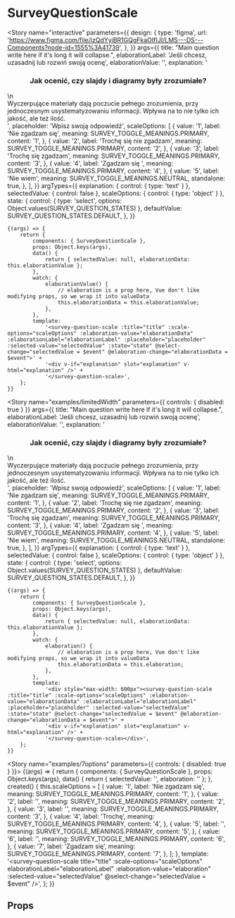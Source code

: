 
<Meta title="components/SurveyQuestions/SurveyQuestionScale" component={SurveyQuestionScale} />

# SurveyQuestionScale

<Story
	name="interactive"
	parameters={{
		design: {
			type: 'figma',
			url: 'https://www.figma.com/file/izQdYyiBR1GQgFkaOIfIJI/LMS---DS---Components?node-id=1555%3A41739',
		},
	}}
	args={{
		title: "Main question write here if it's long it will collapse.",
		elaborationLabel: 'Jeśli chcesz, uzasadnij lub rozwiń swoją ocenę',
		elaborationValue: '',
		explanation:
			'<h3 class="-headlineL -textRegular" style="text-align: center; margin-bottom: 16px;">Jak ocenić, czy slajdy i diagramy były zrozumiałe?</h3>\n<div>Wyczerpujące materiały dają poczucie pełnego zrozumienia, przy jednoczesnym usystematyzowaniu informacji. Wpływa na to nie tylko ich jakość, ale też ilość.</div>',
		placeholder: 'Wpisz swoją odpowiedź',
		scaleOptions: [
			{
				value: '1',
				label: 'Nie zgadzam się',
				meaning: SURVEY_TOGGLE_MEANINGS.PRIMARY,
				content: '1',
			},
			{
				value: '2',
				label: 'Trochę się nie zgadzam',
				meaning: SURVEY_TOGGLE_MEANINGS.PRIMARY,
				content: '2',
			},
			{
				value: '3',
				label: 'Trochę się zgadzam',
				meaning: SURVEY_TOGGLE_MEANINGS.PRIMARY,
				content: '3',
			},
			{
				value: '4',
				label: 'Zgadzam się ',
				meaning: SURVEY_TOGGLE_MEANINGS.PRIMARY,
				content: '4',
			},
			{
				value: '5',
				label: 'Nie wiem',
				meaning: SURVEY_TOGGLE_MEANINGS.NEUTRAL,
				standalone: true,
			},
		],
	}}
	argTypes={{
		explanation: { control: { type: 'text' } },
		selectedValue: { control: false },
		scaleOptions: { control: { type: 'object' } },
		state: {
			control: { type: 'select', options: Object.values(SURVEY_QUESTION_STATES) },
			defaultValue: SURVEY_QUESTION_STATES.DEFAULT,
		},
	}}
>
	{(args) => {
		return {
			components: { SurveyQuestionScale },
			props: Object.keys(args),
			data() {
				return { selectedValue: null, elaborationData: this.elaborationValue };
			},
			watch: {
				elaborationValue() {
					// elaboration is a prop here, Vue don't like modifying props, so we wrap it into valueData
					this.elaborationData = this.elaborationValue;
				},
			},
			template:
				'<survey-question-scale :title="title" :scale-options="scaleOptions" :elaboration-value="elaborationData" :elaborationLabel="elaborationLabel" :placeholder="placeholder" :selected-value="selectedValue" :state="state" @select-change="selectedValue = $event" @elaboration-change="elaborationData = $event">' +
				'<div v-if="explanation" slot="explanation" v-html="explanation" />' +
				'</survey-question-scale>',
		};
	}}
</Story>

<Story
	name="examples/limitedWidth"
	parameters={{ controls: { disabled: true } }}
	args={{
		title: "Main question write here if it's long it will collapse.",
		elaborationLabel: 'Jeśli chcesz, uzasadnij lub rozwiń swoją ocenę',
		elaborationValue: '',
		explanation:
			'<h3 class="-headlineL -textRegular" style="text-align: center; margin-bottom: 16px;">Jak ocenić, czy slajdy i diagramy były zrozumiałe?</h3>\n<div>Wyczerpujące materiały dają poczucie pełnego zrozumienia, przy jednoczesnym usystematyzowaniu informacji. Wpływa na to nie tylko ich jakość, ale też ilość.</div>',
		placeholder: 'Wpisz swoją odpowiedź',
		scaleOptions: [
			{
				value: '1',
				label: 'Nie zgadzam się',
				meaning: SURVEY_TOGGLE_MEANINGS.PRIMARY,
				content: '1',
			},
			{
				value: '2',
				label: 'Trochę się nie zgadzam',
				meaning: SURVEY_TOGGLE_MEANINGS.PRIMARY,
				content: '2',
			},
			{
				value: '3',
				label: 'Trochę się zgadzam',
				meaning: SURVEY_TOGGLE_MEANINGS.PRIMARY,
				content: '3',
			},
			{
				value: '4',
				label: 'Zgadzam się ',
				meaning: SURVEY_TOGGLE_MEANINGS.PRIMARY,
				content: '4',
			},
			{
				value: '5',
				label: 'Nie wiem',
				meaning: SURVEY_TOGGLE_MEANINGS.NEUTRAL,
				standalone: true,
			},
		],
	}}
	argTypes={{
		explanation: { control: { type: 'text' } },
		selectedValue: { control: false },
		scaleOptions: { control: { type: 'object' } },
		state: {
			control: { type: 'select', options: Object.values(SURVEY_QUESTION_STATES) },
			defaultValue: SURVEY_QUESTION_STATES.DEFAULT,
		},
	}}
>
	{(args) => {
		return {
			components: { SurveyQuestionScale },
			props: Object.keys(args),
			data() {
				return { selectedValue: null, elaborationData: this.elaborationValue };
			},
			watch: {
				elaboration() {
					// elaboration is a prop here, Vue don't like modifying props, so we wrap it into valueData
					this.elaborationData = this.elaboration;
				},
			},
			template:
				'<div style="max-width: 600px"><survey-question-scale :title="title" :scale-options="scaleOptions" :elaboration-value="elaborationData" :elaborationLabel="elaborationLabel" :placeholder="placeholder" :selected-value="selectedValue" :state="state" @select-change="selectedValue = $event" @elaboration-change="elaborationData = $event">' +
				'<div v-if="explanation" slot="explanation" v-html="explanation" />' +
				'</survey-question-scale></div>',
		};
	}}
</Story>

<Story name="examples/7options" parameters={{ controls: { disabled: true } }}>
	{(args) => {
		return {
			components: { SurveyQuestionScale },
			props: Object.keys(args),
			data() {
				return { selectedValue: '', elaboration: '' };
			},
			created() {
				this.scaleOptions = [
					{
						value: '1',
						label: 'Nie zgadzam się',
						meaning: SURVEY_TOGGLE_MEANINGS.PRIMARY,
						content: '1',
					},
					{
						value: '2',
						label: '',
						meaning: SURVEY_TOGGLE_MEANINGS.PRIMARY,
						content: '2',
					},
					{
						value: '3',
						label: '',
						meaning: SURVEY_TOGGLE_MEANINGS.PRIMARY,
						content: '3',
					},
					{
						value: '4',
						label: 'Trochę',
						meaning: SURVEY_TOGGLE_MEANINGS.PRIMARY,
						content: '4',
					},
					{
						value: '5',
						label: '',
						meaning: SURVEY_TOGGLE_MEANINGS.PRIMARY,
						content: '5',
					},
					{
						value: '6',
						label: '',
						meaning: SURVEY_TOGGLE_MEANINGS.PRIMARY,
						content: '6',
					},
					{
						value: '7',
						label: 'Zgadzam się',
						meaning: SURVEY_TOGGLE_MEANINGS.PRIMARY,
						content: '7',
					},
				];
			},
			template:
				'<survey-question-scale title="title" :scale-options="scaleOptions" elaborationLabel="elaborationLabel" :elaboration-value="elaboration" :selected-value="selectedValue" @select-change="selectedValue = $event" />',
		};
	}}
</Story>

## Props

<Props of={SurveyQuestionScale} />
